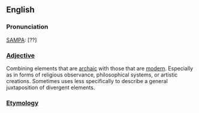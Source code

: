 == English ==

=== Pronunciation ===

[[SAMPA]]: [??]


=== [[Adjective]] ===

Combining elements that are [[archaic]] with those that are [[modern]].  Especially as in forms of religious observance, philosophical systems, or artistic creations.  Sometimes uses less specifically to describe a general juxtaposition of divergent elements.

=== [[Etymology]] ===